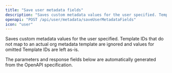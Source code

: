 ```yaml
---
title: "Save user metadata fields"
description: "Saves custom metadata values for the user specified. Template IDs that do not map to an actual org metadata template are ignored and values for omitted Templ..."
openapi: "POST /api/user/metadata/saveUserMetadataFields"
icon: "user"
---
```


Saves custom metadata values for the user specified. Template IDs that do not map to an actual org metadata template are ignored and values for omitted Template IDs are left as-is.

<Note>
The parameters and response fields below are automatically generated from the OpenAPI specification.
</Note>
